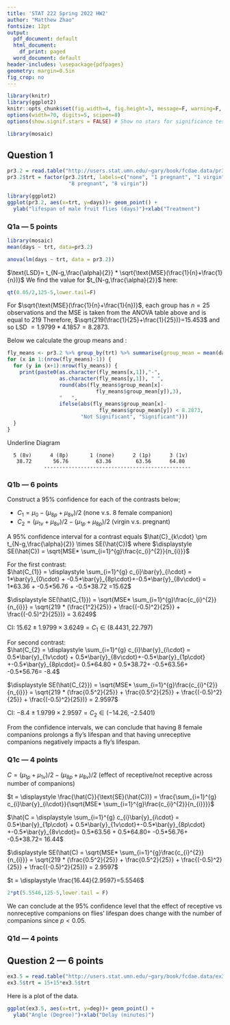 ```yaml
---
title: 'STAT 222 Spring 2022 HW2'
author: "Matthew Zhao"
fontsize: 12pt
output:
  pdf_document: default
  html_document:
    df_print: paged
  word_document: default
header-includes: \usepackage{pdfpages}
geometry: margin=0.5in
fig_crop: no
---
```


```r
library(knitr)
library(ggplot2)
knitr::opts_chunk$set(fig.width=4, fig.height=3, message=F, warning=F, collapse=TRUE)
options(width=70, digits=5, scipen=8)
options(show.signif.stars = FALSE) # Show no stars for significance tests
```
```r
library(mosaic)
```

## Question 1

```r
pr3.2 = read.table("http://users.stat.umn.edu/~gary/book/fcdae.data/pr3.2",h=T)
pr3.2$trt = factor(pr3.2$trt, labels=c("none", "1 pregnant", "1 virgin",
                    "8 pregnant", "8 virgin"))
```

```r
library(ggplot2)
ggplot(pr3.2, aes(x=trt, y=days))+ geom_point() +
  ylab("lifespan of male fruit flies (days)")+xlab("Treatment")
```

### Q1a --- 5 points

```r
library(mosaic)
mean(days ~ trt, data=pr3.2)
```
```r
anova(lm(days ~ trt, data = pr3.2))
```
$\text{LSD}= t_{N-g,\frac{\alpha}{2}} * \sqrt{\text{MSE}(\frac{1}{n}+\frac{1}{n})}$
We find the value for $t_{N-g,\frac{\alpha}{2}}$ here:
```r
qt(0.05/2,125-5,lower.tail=F)
```
For $\sqrt{\text{MSE}(\frac{1}{n}+\frac{1}{n})}$, each group has $n=25$ observations and the MSE is taken from the ANOVA table above and is equal to 219 Therefore, $\sqrt{219(\frac{1}{25}+\frac{1}{25})}=15.453$ and so LSD $=1.9799*4.1857 = 8.2873$.


Below we calculate the group means and :
```r
fly_means <- pr3.2 %>% group_by(trt) %>% summarise(group_mean = mean(days))
for (x in 1:(nrow(fly_means)-1)) {
  for (y in (x+1):nrow(fly_means)) {
    print(paste0(as.character(fly_means[x,1]),"-",
                 as.character(fly_means[y,1]), " ",
                 round(abs(fly_means$group_mean[x]-
                             fly_means$group_mean[y]),3),
                 "   ",
                 ifelse(abs(fly_means$group_mean[x]-
                              fly_means$group_mean[y]) < 8.2873,
                        "Not Significant", "Significant")))
  }
}
```
Underline Diagram
```
  5 (8v)      4 (8p)       1 (none)      2 (1p)      3 (1v)
   38.72       56.76         63.36        63.56      64.80
            ------------------------------------------------
```

### Q1b --- 6 points

Construct a 95% confidence for each of the contrasts below;

* $C_1 = \mu_0 - (\mu_{8p}+\mu_{8v})/2$ \dotfill (none v.s. 8 female companion)
* $C_2 = (\mu_{1v}+\mu_{8v})/2-(\mu_{1p}+\mu_{8p})/2$ \dotfill (virgin v.s. pregnant)


A 95% confidence interval for a contrast equals $\hat{C}_{k\cdot} \pm t_{N-g,\frac{\alpha}{2}} \times SE(\hat{C})$ where $\displaystyle SE(\hat{C}) = \sqrt{MSE* \sum_{i=1}^{g}\frac{c_{i}^{2}}{n_{i}}}$


For the first contrast:<br>
$\hat{C_{1}} = \displaystyle \sum_{i=1}^{g} c_{i}\bar{y}_{i\cdot} = 1*\bar{y}_{0\cdot} + -0.5*\bar{y}_{8p\cdot}+-0.5*\bar{y}_{8v\cdot} = 1*63.36 + -0.5*56.76 + -0.5*38.72 =15.62$


$\displaystyle SE(\hat{C_{1}}) = \sqrt{MSE* \sum_{i=1}^{g}\frac{c_{i}^{2}}{n_{i}}} = \sqrt{219 * (\frac{1^2}{25}} + \frac{(-0.5)^2}{25}} + \frac{(-0.5)^2}{25})} = 3.6249$


CI: $15.62 \pm 1.9799 \times 3.6249 = C_{1} \in (8.4431,22.797)$


For second contrast:<br>
$\hat{C_{2} = \displaystyle \sum_{i=1}^{g} c_{i}\bar{y}_{i\cdot} = 0.5*\bar{y}_{1v\cdot} + 0.5*\bar{y}_{8v\cdot}+-0.5*\bar{y}_{1p\cdot} +-0.5*\bar{y}_{8p\cdot}= 0.5*64.80 + 0.5*38.72+ -0.5*63.56+ -0.5*56.76= -8.4$


$\displaystyle SE(\hat{C_{2}}) = \sqrt{MSE* \sum_{i=1}^{g}\frac{c_{i}^{2}}{n_{i}}} = \sqrt{219 * (\frac{0.5^2}{25}} + \frac{0.5^2}{25}} + \frac{(-0.5)^2}{25}} + \frac{(-0.5)^2}{25})} = 2.9597$


CI: $-8.4 \pm 1.9799 \times 2.9597 = C_{2} \in (-14.26,-2.5401)$

From the confidence intervals, we can conclude that having 8 female companions prolongs a fly's lifespan and that having unreceptive companions negatively impacts a fly's lifespan.

### Q1c --- 4 points
$C =(\mu_{1p}+\mu_{1v})/2 - (\mu_{8p}+\mu_{8v})/2$ \dotfill (effect of receptive/not receptive across number of companions)


$t = \displaystyle \frac{\hat{C}}{\text{SE}(\hat{C})} = \frac{\sum_{i=1}^{g} c_{i}\bar{y}_{i\cdot}}{\sqrt{MSE* \sum_{i=1}^{g}\frac{c_{i}^{2}}{n_{i}}}}$


$\hat{C = \displaystyle \sum_{i=1}^{g} c_{i}\bar{y}_{i\cdot} = 0.5*\bar{y}_{1p\cdot} + 0.5*\bar{y}_{1v\cdot}+-0.5*\bar{y}_{8p\cdot} +-0.5*\bar{y}_{8v\cdot}= 0.5*63.56 + 0.5*64.80+ -0.5*56.76+ -0.5*38.72= 16.44$


$\displaystyle SE(\hat{C) = \sqrt{MSE* \sum_{i=1}^{g}\frac{c_{i}^{2}}{n_{i}}} = \sqrt{219 * (\frac{0.5^2}{25}} + \frac{0.5^2}{25}} + \frac{(-0.5)^2}{25}} + \frac{(-0.5)^2}{25})} = 2.9597$

$t = \displaystyle \frac{16.44}{2.9597}=5.5546$
```r
2*pt(5.5546,125-5,lower.tail = F)
```
We can conclude at the 95% confidence level that the effect of receptive vs nonreceptive companions on flies' lifespan does change with the number of companions since $p<0.05$.

### Q1d --- 4 points



## Question 2 --- 6 points

```r
ex3.5 = read.table("http://users.stat.umn.edu/~gary/book/fcdae.data/ex3.5", h=T)
ex3.5$trt = 15+15*ex3.5$trt 
```
Here is a plot of the data.
```r
ggplot(ex3.5, aes(x=trt, y=deg))+ geom_point() +
  ylab("Angle (Degree)")+xlab("Delay (minutes)")
```

